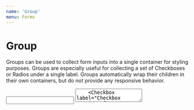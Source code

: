 ```yaml
---
name: 'Group'
menu: Forms
---
```




# Group

Groups can be used to collect form inputs into a single container for styling purposes.  Groups are especially useful
for collecting a set of Checkboxes or Radios under a single label.  Groups automatically wrap their children in their 
own containers, but do not provide any responsive behavior.

<Playground>
    <Input label="Input outside of a Group" />
    <Textarea label="Textarea outside of a Group" />
    <Checkbox label="Checkbox outside of a Group" />
    <Radio label="Radio outside of a Group" />
    <Select label="Select outside of a Group">
      <option>Option 1</option>
    </Select>
  <Group>
    <Input label="Input inside of a Group" />
    <Textarea label="Textarea inside of a Group" />
    <Checkbox label="Checkbox inside of a Group" />
    <Radio label="Radio inside of a Group" />
    <Select label="Select inside of a Group">
      <option>Option 1</option>
    </Select>
  </Group>
  <Group heading="Optional Group header">
    <Radio label="Radio inside of a Group" />
    <Radio label="Radio inside of a Group" />
    <Radio label="Radio inside of a Group" />
    <Radio label="Radio inside of a Group" />
  </Group>
</Playground>

## Props

<PropsTable of={Group} />

